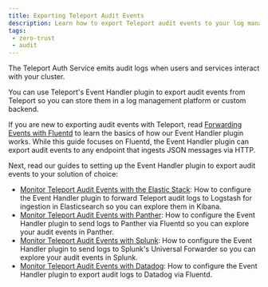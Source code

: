 ```yaml
---
title: Exporting Teleport Audit Events
description: Learn how to export Teleport audit events to your log management solution.
tags:
 - zero-trust
 - audit
---
```


The Teleport Auth Service emits audit logs when users and services interact with
your cluster.

You can use Teleport's Event Handler plugin to export audit events from Teleport
so you can store them in a log management platform or custom backend.

If you are new to exporting audit events with Teleport, read [Forwarding Events
with Fluentd](fluentd.mdx) to learn the basics of how our
Event Handler plugin works. While this guide focuses on Fluentd, the Event
Handler plugin can export audit events to any endpoint that ingests JSON
messages via HTTP.

Next, read our guides to setting up the Event Handler plugin to export audit
events to your solution of choice:

- [Monitor Teleport Audit Events with the Elastic
  Stack](elastic-stack.mdx): How to configure the Event
  Handler plugin to forward Teleport audit logs to Logstash for ingestion in
  Elasticsearch so you can explore them in Kibana.
- [Monitor Teleport Audit Events with Panther](panther.mdx):
  How to configure the Event Handler plugin to send logs to Panther via Fluentd
  so you can explore your audit events in Panther.
- [Monitor Teleport Audit Events with Splunk](splunk.mdx):
  How to configure the Event Handler plugin to send logs to Splunk's Universal
  Forwarder so you can explore your audit events in Splunk.
- [Monitor Teleport Audit Events with Datadog](datadog.mdx):
  How to configure the Event Handler plugin to export audit logs to Datadog via Fluentd.
